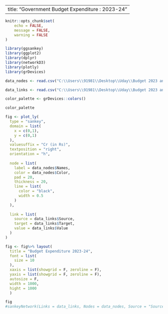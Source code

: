 
---
title: "Government Budget Expenditure : 2023-24"
---

```r
knitr::opts_chunk$set(
	echo = FALSE,
	message = FALSE,
	warning = FALSE
)
```

```r
library(ggsankey)
library(ggplot2)
library(dplyr)
library(networkD3)
library(plotly)
library(grDevices)
```


```r
data_nodes <- read.csv("C:\\Users\\91981\\Desktop\\Uday\\Budget 2023 analysis\\Nodes.csv")

data_links <- read.csv("C:\\Users\\91981\\Desktop\\Uday\\Budget 2023 analysis\\Links.csv")

color_palette <- grDevices::colors()

color_palette

```



```r

fig <- plot_ly(
  type = "sankey",
  domain = list(
    x = c(0,1),
    y = c(0,1)
  ),
  valuesuffix = "Cr (in Rs)",
  textposition = "right",
  orientation = "h",
  
  node = list(
    label = data_nodes$Names,
    color = data_nodes$Color,
    pad = 20,
    thickness = 20,
    line = list(
      color = "black",
      width = 0.5
    )
  ),
  
  link = list(
    source = data_links$Source,
    target = data_links$Target,
    value = data_links$Value
  )
)

fig <- fig%>% layout(
  title = "Budget Expenditure 2023-24",
  font = list(
    size = 10
  ),
  xaxis = list(showgrid = F, zeroline = F),
  yaxis = list(showgrid = F, zeroline = F),
  autosize = F,
  width = 1000,
  hight = 1000
  )

fig
#sankeyNetwork(Links = data_links, Nodes = data_nodes, Source = "Source", Target = "Target", Value = "Value", NodeID = "Names", NodeGroup = "Names", fontSize = 16, iterations = 0)

```

